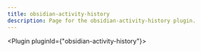 ---
title: obsidian-activity-history
description: Page for the obsidian-activity-history plugin.
---


<Plugin pluginId={"obsidian-activity-history"}></Plugin>